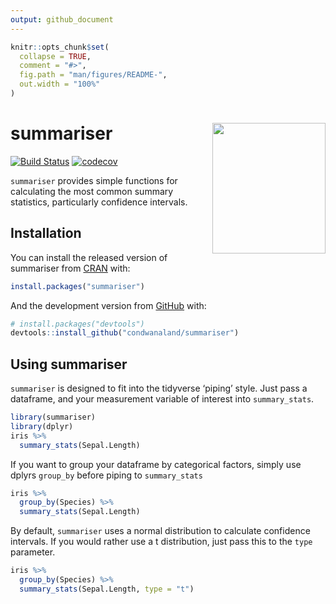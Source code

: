 ```yaml
---
output: github_document
---
```


<!-- README.md is generated from README.Rmd. Please edit that file -->

```r
knitr::opts_chunk$set(
  collapse = TRUE,
  comment = "#>",
  fig.path = "man/figures/README-",
  out.width = "100%"
)
```
# summariser <img src="man/figures/logo.png" align="right" style="width:181px;height:209px;" />

<!-- badges: start -->
[![Build Status](https://travis-ci.org/condwanaland/summariser.svg?branch=master)](https://travis-ci.org/condwanaland/summariser) [![codecov](https://codecov.io/gh/condwanaland/summariser/branch/master/graph/badge.svg)](https://codecov.io/gh/condwanaland/summariser)
<!-- badges: end -->

`summariser` provides simple functions for calculating the most common summary statistics, particularly confidence intervals.

## Installation

You can install the released version of summariser from [CRAN](https://CRAN.R-project.org) with:

``` r
install.packages("summariser")
```

And the development version from [GitHub](https://github.com/) with:

``` r
# install.packages("devtools")
devtools::install_github("condwanaland/summariser")
```

## Using summariser

`summariser` is designed to fit into the tidyverse 'piping' style. Just pass a dataframe, and your measurement variable of interest into `summary_stats`.

```r
library(summariser)
library(dplyr)
iris %>% 
  summary_stats(Sepal.Length)
```


If you want to group your dataframe by categorical factors, simply use dplyrs `group_by` before piping to `summary_stats`
```r
iris %>%
  group_by(Species) %>% 
  summary_stats(Sepal.Length)
```


By default, `summariser` uses a normal distribution to calculate confidence intervals. If you would rather use a t distribution, just pass this to the `type` parameter.
```r
iris %>%
  group_by(Species) %>% 
  summary_stats(Sepal.Length, type = "t")
```
